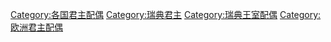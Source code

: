 [[Category:各国君主配偶|Category:各国君主配偶]]
[[Category:瑞典君主|Category:瑞典君主]]
[[Category:瑞典王室配偶|Category:瑞典王室配偶]]
[[Category:欧洲君主配偶|Category:欧洲君主配偶]]